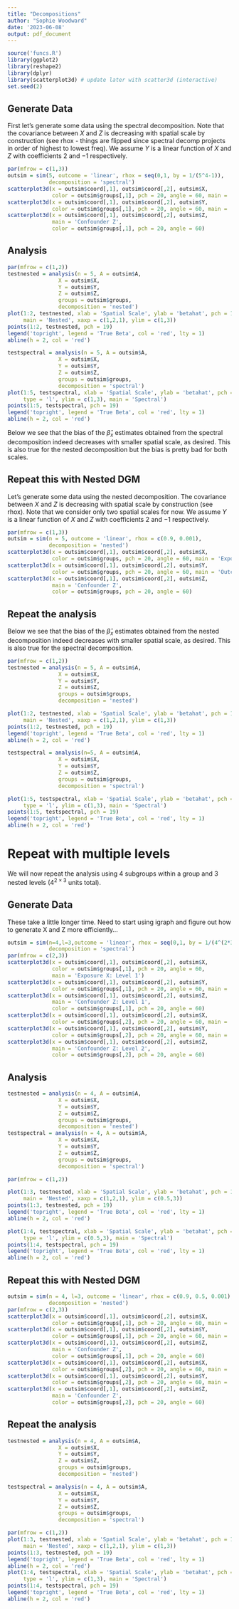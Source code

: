 ```yaml
---
title: "Decompositions"
author: "Sophie Woodward"
date: '2023-06-08'
output: pdf_document
---
```


```r
source('funcs.R')
library(ggplot2)
library(reshape2)
library(dplyr)
library(scatterplot3d) # update later with scatter3d (interactive)
set.seed(2)
```

## Generate Data
First let's generate some data using the spectral decomposition. Note that the covariance between $X$ and $Z$ is decreasing with spatial scale by construction (see rhox - things are flipped since spectral decomp projects in order of highest to lowest freq). We assume $Y$ is a linear function of $X$ and $Z$ with coefficients $2$ and $-1$ respectively.
```r
par(mfrow = c(1,3))
outsim = sim(5, outcome = 'linear', rhox = seq(0,1, by = 1/(5^4-1)),
             decomposition = 'spectral')
scatterplot3d(x = outsim$coord[,1], outsim$coord[,2], outsim$X, 
              color = outsim$groups[,1], pch = 20, angle = 60, main = 'Exposure X')
scatterplot3d(x = outsim$coord[,1], outsim$coord[,2], outsim$Y, 
              color = outsim$groups[,1], pch = 20, angle = 60, main = 'Outcome Y')
scatterplot3d(x = outsim$coord[,1], outsim$coord[,2], outsim$Z, 
              main = 'Confounder Z',
              color = outsim$groups[,1], pch = 20, angle = 60)

```

## Analysis

```r
par(mfrow = c(1,2))
testnested = analysis(n = 5, A = outsim$A, 
                X = outsim$X, 
                Y = outsim$Y, 
                Z = outsim$Z, 
                groups = outsim$groups,
                decomposition = 'nested')
plot(1:2, testnested, xlab = 'Spatial Scale', ylab = 'betahat', pch = 19, type = 'l', 
     main = 'Nested', xaxp = c(1,2,1), ylim = c(1,3))
points(1:2, testnested, pch = 19)
legend('topright', legend = 'True Beta', col = 'red', lty = 1)
abline(h = 2, col = 'red')

testspectral = analysis(n = 5, A = outsim$A, 
                X = outsim$X, 
                Y = outsim$Y, 
                Z = outsim$Z, 
                groups = outsim$groups,
                decomposition = 'spectral')
plot(1:5, testspectral, xlab = 'Spatial Scale', ylab = 'betahat', pch = 19,
     type = 'l', ylim = c(1,3), main = 'Spectral')
points(1:5, testspectral, pch = 19)
legend('topright', legend = 'True Beta', col = 'red', lty = 1)
abline(h = 2, col = 'red')
```
Below we see that the bias of the $\hat{\beta}_x$ estimates obtained from the spectral decomposition indeed decreases with smaller spatial scale, as desired. This is also true for the nested decomposition but the bias is pretty bad for both scales.

## Repeat this with Nested DGM
Let's generate some data using the nested decomposition. The covariance between $X$ and $Z$ is decreasing with spatial scale by construction (see rhox). Note that we consider only two spatial scales for now. We assume $Y$ is a linear function of $X$ and $Z$ with coefficients $2$ and $-1$ respectively.
```r
par(mfrow = c(1,3))
outsim = sim(n = 5, outcome = 'linear', rhox = c(0.9, 0.001),
             decomposition = 'nested')
scatterplot3d(x = outsim$coord[,1], outsim$coord[,2], outsim$X, 
              color = outsim$groups, pch = 20, angle = 60, main = 'Exposure X')
scatterplot3d(x = outsim$coord[,1], outsim$coord[,2], outsim$Y, 
              color = outsim$groups, pch = 20, angle = 60, main = 'Outcome Y')
scatterplot3d(x = outsim$coord[,1], outsim$coord[,2], outsim$Z, 
              main = 'Confounder Z',
              color = outsim$groups, pch = 20, angle = 60)
```

## Repeat the analysis
Below we see that the bias of the $\hat{\beta}_x$ estimates obtained from the nested decomposition indeed decreases with smaller spatial scale, as desired. This is also true for the spectral decomposition.
```r
par(mfrow = c(1,2))
testnested = analysis(n = 5, A = outsim$A, 
                X = outsim$X, 
                Y = outsim$Y, 
                Z = outsim$Z, 
                groups = outsim$groups,
                decomposition = 'nested')

plot(1:2, testnested, xlab = 'Spatial Scale', ylab = 'betahat', pch = 19, type = 'l', 
     main = 'Nested', xaxp = c(1,2,1), ylim = c(1,3))
points(1:2, testnested, pch = 19)
legend('topright', legend = 'True Beta', col = 'red', lty = 1)
abline(h = 2, col = 'red')

testspectral = analysis(n=5, A = outsim$A, 
                X = outsim$X, 
                Y = outsim$Y, 
                Z = outsim$Z, 
                groups = outsim$groups,
                decomposition = 'spectral')

plot(1:5, testspectral, xlab = 'Spatial Scale', ylab = 'betahat', pch = 19,
     type = 'l', ylim = c(1,3), main = 'Spectral')
points(1:5, testspectral, pch = 19)
legend('topright', legend = 'True Beta', col = 'red', lty = 1)
abline(h = 2, col = 'red')
```

\newpage
# Repeat with multiple levels
We will now repeat the analysis using $4$ subgroups within a group and $3$ nested levels ($4^{2 \times 3}$ units total).

## Generate Data
These take a little longer time. Need to start using igraph and figure out how to generate X and Z more efficiently...
```r
outsim = sim(n=4,l=3,outcome = 'linear', rhox = seq(0,1, by = 1/(4^(2*3)-1)),
             decomposition = 'spectral')
par(mfrow = c(2,3))
scatterplot3d(x = outsim$coord[,1], outsim$coord[,2], outsim$X, 
              color = outsim$groups[,1], pch = 20, angle = 60, 
              main = 'Exposure X: Level 1')
scatterplot3d(x = outsim$coord[,1], outsim$coord[,2], outsim$Y, 
              color = outsim$groups[,1], pch = 20, angle = 60, main = 'Outcome Y: Level 1')
scatterplot3d(x = outsim$coord[,1], outsim$coord[,2], outsim$Z, 
              main = 'Confounder Z: Level 1',
              color = outsim$groups[,1], pch = 20, angle = 60)
scatterplot3d(x = outsim$coord[,1], outsim$coord[,2], outsim$X, 
              color = outsim$groups[,2], pch = 20, angle = 60, main = 'Exposure X: Level 2')
scatterplot3d(x = outsim$coord[,1], outsim$coord[,2], outsim$Y, 
              color = outsim$groups[,2], pch = 20, angle = 60, main = 'Outcome Y: Level 2')
scatterplot3d(x = outsim$coord[,1], outsim$coord[,2], outsim$Z, 
              main = 'Confounder Z: Level 2',
              color = outsim$groups[,2], pch = 20, angle = 60)
```

## Analysis
```r
testnested = analysis(n = 4, A = outsim$A, 
                X = outsim$X, 
                Y = outsim$Y, 
                Z = outsim$Z, 
                groups = outsim$groups,
                decomposition = 'nested')
testspectral = analysis(n = 4, A = outsim$A, 
                X = outsim$X, 
                Y = outsim$Y, 
                Z = outsim$Z, 
                groups = outsim$groups,
                decomposition = 'spectral')

par(mfrow = c(1,2))

plot(1:3, testnested, xlab = 'Spatial Scale', ylab = 'betahat', pch = 19, type = 'l', 
     main = 'Nested', xaxp = c(1,2,1), ylim = c(0.5,3))
points(1:3, testnested, pch = 19)
legend('topright', legend = 'True Beta', col = 'red', lty = 1)
abline(h = 2, col = 'red')

plot(1:4, testspectral, xlab = 'Spatial Scale', ylab = 'betahat', pch = 19,
     type = 'l', ylim = c(0.5,3), main = 'Spectral')
points(1:4, testspectral, pch = 19)
legend('topright', legend = 'True Beta', col = 'red', lty = 1)
abline(h = 2, col = 'red')
```

## Repeat this with Nested DGM
```r
outsim = sim(n = 4, l=3, outcome = 'linear', rhox = c(0.9, 0.5, 0.001),
             decomposition = 'nested')
par(mfrow = c(2,3))
scatterplot3d(x = outsim$coord[,1], outsim$coord[,2], outsim$X, 
              color = outsim$groups[,1], pch = 20, angle = 60, main = 'Exposure X')
scatterplot3d(x = outsim$coord[,1], outsim$coord[,2], outsim$Y, 
              color = outsim$groups[,1], pch = 20, angle = 60, main = 'Outcome Y')
scatterplot3d(x = outsim$coord[,1], outsim$coord[,2], outsim$Z, 
              main = 'Confounder Z',
              color = outsim$groups[,1], pch = 20, angle = 60)
scatterplot3d(x = outsim$coord[,1], outsim$coord[,2], outsim$X, 
              color = outsim$groups[,2], pch = 20, angle = 60, main = 'Exposure X')
scatterplot3d(x = outsim$coord[,1], outsim$coord[,2], outsim$Y, 
              color = outsim$groups[,2], pch = 20, angle = 60, main = 'Outcome Y')
scatterplot3d(x = outsim$coord[,1], outsim$coord[,2], outsim$Z, 
              main = 'Confounder Z',
              color = outsim$groups[,2], pch = 20, angle = 60)
```

## Repeat the analysis
```r
testnested = analysis(n = 4, A = outsim$A, 
                X = outsim$X, 
                Y = outsim$Y, 
                Z = outsim$Z, 
                groups = outsim$groups,
                decomposition = 'nested')

testspectral = analysis(n = 4, A = outsim$A, 
                X = outsim$X, 
                Y = outsim$Y, 
                Z = outsim$Z, 
                groups = outsim$groups,
                decomposition = 'spectral')

par(mfrow = c(1,2))
plot(1:3, testnested, xlab = 'Spatial Scale', ylab = 'betahat', pch = 19, type = 'l', 
     main = 'Nested', xaxp = c(1,2,1), ylim = c(1,3))
points(1:3, testnested, pch = 19)
legend('topright', legend = 'True Beta', col = 'red', lty = 1)
abline(h = 2, col = 'red')
plot(1:4, testspectral, xlab = 'Spatial Scale', ylab = 'betahat', pch = 19,
     type = 'l', ylim = c(1,3), main = 'Spectral')
points(1:4, testspectral, pch = 19)
legend('topright', legend = 'True Beta', col = 'red', lty = 1)
abline(h = 2, col = 'red')
```


